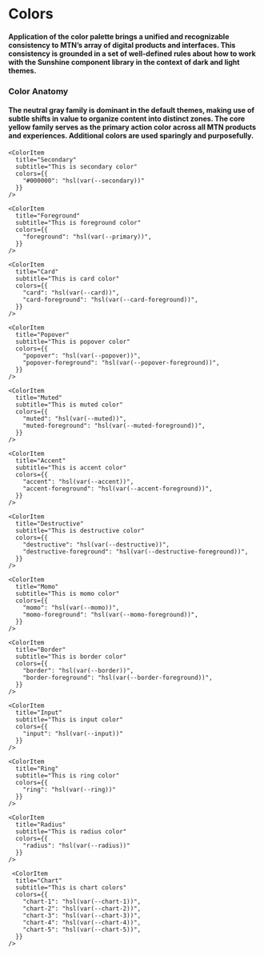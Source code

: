
<Meta title="Style Guide/Colors" />

# Colors
#### Application of the color palette brings a unified and recognizable consistency to MTN’s array of digital products and interfaces. This consistency is grounded in a set of well-defined rules about how to work with the Sunshine component library in the context of dark and light themes.
### Color Anatomy
#### The neutral gray family is dominant in the default themes, making use of subtle shifts in value to organize content into distinct zones. The core yellow family serves as the primary action color across all MTN products and experiences. Additional colors are used sparingly and purposefully.

<div class="pt-32">
  <ColorPalette>
    <ColorItem
      title="Primary"
      subtitle="This is primary color"
      colors={{
        "#FFCD05": "hsl(var(--primary))"
      }}
    />

    <ColorItem
      title="Secondary"
      subtitle="This is secondary color"
      colors={{
        "#000000": "hsl(var(--secondary))"
      }}
    />

    <ColorItem
      title="Foreground"
      subtitle="This is foreground color"
      colors={{
        "foreground": "hsl(var(--primary))",
      }}
    />

    <ColorItem
      title="Card"
      subtitle="This is card color"
      colors={{
        "card": "hsl(var(--card))",
        "card-foreground": "hsl(var(--card-foreground))",
      }}
    />

    <ColorItem
      title="Popover"
      subtitle="This is popover color"
      colors={{
        "popover": "hsl(var(--popover))",
        "popover-foreground": "hsl(var(--popover-foreground))",
      }}
    />

    <ColorItem
      title="Muted"
      subtitle="This is muted color"
      colors={{
        "muted": "hsl(var(--muted))",
        "muted-foreground": "hsl(var(--muted-foreground))",
      }}
    />

    <ColorItem
      title="Accent"
      subtitle="This is accent color"
      colors={{
        "accent": "hsl(var(--accent))",
        "accent-foreground": "hsl(var(--accent-foreground))",
      }}
    />
  
    <ColorItem
      title="Destructive"
      subtitle="This is destructive color"
      colors={{
        "destructive": "hsl(var(--destructive))",
        "destructive-foreground": "hsl(var(--destructive-foreground))",
      }}
    />

    <ColorItem
      title="Momo"
      subtitle="This is momo color"
      colors={{
        "momo": "hsl(var(--momo))",
        "momo-foreground": "hsl(var(--momo-foreground))",
      }}
    />

    <ColorItem
      title="Border"
      subtitle="This is border color"
      colors={{
        "border": "hsl(var(--border))",
        "border-foreground": "hsl(var(--border-foreground))",
      }}
    />

    <ColorItem
      title="Input"
      subtitle="This is input color"
      colors={{
        "input": "hsl(var(--input))"
      }}
    />

    <ColorItem
      title="Ring"
      subtitle="This is ring color"
      colors={{
        "ring": "hsl(var(--ring))"
      }}
    />

    <ColorItem
      title="Radius"
      subtitle="This is radius color"
      colors={{
        "radius": "hsl(var(--radius))"
      }}
    />

     <ColorItem
      title="Chart"
      subtitle="This is chart colors"
      colors={{
        "chart-1": "hsl(var(--chart-1))",
        "chart-2": "hsl(var(--chart-2))",
        "chart-3": "hsl(var(--chart-3))",
        "chart-4": "hsl(var(--chart-4))",
        "chart-5": "hsl(var(--chart-5))",
      }}
    />
  </ColorPalette>
</div>